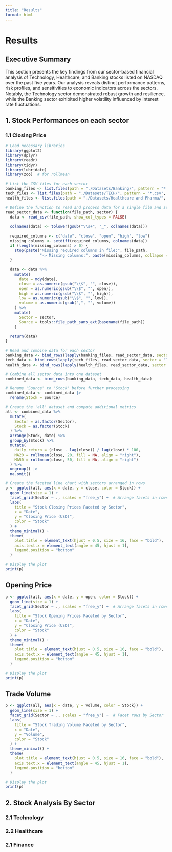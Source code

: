 ```yaml
---
title: "Results"
format: html
---
```


# Results

## Executive Summary

This section presents the key findings from our sector-based financial analysis of Technology, Healthcare, and Banking stocks listed on NASDAQ over the past five years. Our analysis reveals distinct performance patterns, risk profiles, and sensitivities to economic indicators across the sectors. Notably, the Technology sector demonstrated robust growth and resilience, while the Banking sector exhibited higher volatility influenced by interest rate fluctuations.

## 1. Stock Performances on each sector

### 1.1 Closing Price

```r
# Load necessary libraries
library(ggplot2)
library(dplyr)
library(readr)
library(tidyr)
library(lubridate)
library(zoo)  # for rollmean

# List the CSV files for each sector
banking_files <- list.files(path = "./Datasets/Banking/", pattern = "*.csv", full.names = TRUE)
tech_files <- list.files(path = "./Datasets/TECH/", pattern = "*.csv", full.names = TRUE)
health_files <- list.files(path = "./Datasets/Healthcare and Pharma/", pattern = "*.csv", full.names = TRUE)

# Define the function to read and process data for a single file and sector
read_sector_data <- function(file_path, sector) {
  data <- read_csv(file_path, show_col_types = FALSE)  
  
  colnames(data) <- tolower(gsub("\\s+", "_", colnames(data)))  
  
  required_columns <- c("date", "close", "open", "high", "low")
  missing_columns <- setdiff(required_columns, colnames(data))
  if (length(missing_columns) > 0) {
    stop(paste("Missing required columns in file:", file_path, 
               "-> Missing columns:", paste(missing_columns, collapse = ", ")))
  }
  
  data <- data %>%
    mutate(
      date = mdy(date),  
      close = as.numeric(gsub("\\$", "", close)),  
      open = as.numeric(gsub("\\$", "", open)),
      high = as.numeric(gsub("\\$", "", high)),
      low = as.numeric(gsub("\\$", "", low)),
      volume = as.numeric(gsub(",", "", volume))  
    ) %>%
    mutate(
      Sector = sector,
      Source = tools::file_path_sans_ext(basename(file_path))
    )
  
  return(data)
}

# Read and combine data for each sector
banking_data <- bind_rows(lapply(banking_files, read_sector_data, sector = "Banking"))
tech_data <- bind_rows(lapply(tech_files, read_sector_data, sector = "Technology"))
health_data <- bind_rows(lapply(health_files, read_sector_data, sector = "Healthcare"))

# Combine all sector data into one dataset
combined_data <- bind_rows(banking_data, tech_data, health_data)

# Rename 'Source' to 'Stock' before further processing
combined_data <- combined_data |>
  rename(Stock = Source)

# Create the 'all' dataset and compute additional metrics
all <- combined_data %>%
  mutate(
    Sector = as.factor(Sector),
    Stock = as.factor(Stock)
  ) %>%
  arrange(Stock, date) %>%
  group_by(Stock) %>%
  mutate(
    daily_return = (close - lag(close)) / lag(close) * 100,
    MA20 = rollmean(close, 20, fill = NA, align = "right"),
    MA50 = rollmean(close, 50, fill = NA, align = "right")
  ) %>%
  ungroup() |>
  na.omit()

# Create the faceted line chart with sectors arranged in rows
p <- ggplot(all, aes(x = date, y = close, color = Stock)) +
  geom_line(size = 1) +
  facet_grid(Sector ~ ., scales = "free_y") +  # Arrange facets in rows
  labs(
    title = "Stock Closing Prices Faceted by Sector",
    x = "Date",
    y = "Closing Price (USD)",
    color = "Stock"
  ) +
  theme_minimal() +
  theme(
    plot.title = element_text(hjust = 0.5, size = 16, face = "bold"),
    axis.text.x = element_text(angle = 45, hjust = 1),
    legend.position = "bottom"
  )

# Display the plot
print(p)

```

## Opening Price

```r
p <- ggplot(all, aes(x = date, y = open, color = Stock)) +
  geom_line(size = 1) +
  facet_grid(Sector ~ ., scales = "free_y") +  # Arrange facets in rows
  labs(
    title = "Stock Opening Prices Faceted by Sector",
    x = "Date",
    y = "Closing Price (USD)",
    color = "Stock"
  ) +
  theme_minimal() +
  theme(
    plot.title = element_text(hjust = 0.5, size = 16, face = "bold"),
    axis.text.x = element_text(angle = 45, hjust = 1),
    legend.position = "bottom"
  )

# Display the plot
print(p)

```

## Trade Volume

```r
p <- ggplot(all, aes(x = date, y = volume, color = Stock)) +
  geom_line(size = 1) +
  facet_grid(Sector ~ ., scales = "free_y") +  # Facet rows by Sector
  labs(
    title = "Stock Trading Volume Faceted by Sector",
    x = "Date",
    y = "Volume",
    color = "Stock"
  ) +
  theme_minimal() +
  theme(
    plot.title = element_text(hjust = 0.5, size = 16, face = "bold"),
    axis.text.x = element_text(angle = 45, hjust = 1),
    legend.position = "bottom"
  )

# Display the plot
print(p)

```

## 2. Stock Analysis By Sector

### 2.1 Technology

### 2.2 Healthcare

### 2.1 Finance
